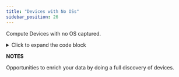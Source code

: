 ```yaml
---
title: "Devices with No OSs"
sidebar_position: 26
---
```


Compute Devices with no OS captured.

<details>
     <summary>Click to expand the code block</summary>
     ```sql
     select
          ds.device_name
          ,device_fk
          ,ds.device_type
          ,ds.physicalsubtype_name
          ,ds.serial_number
          ,ds.device_service_level
          ,ds.tags
          ,ds.device_first_added
          ,ds.device_last_changed
          ,ds.is_missing_os
          ,ds.ip_address
     from view_dbb_security_v2 ds
     where ds.is_missing_os = 'Yes' and ds.device_fk  is not null
     ```
</details>

**NOTES**

Opportunities to enrich your data by doing a full discovery of devices.
